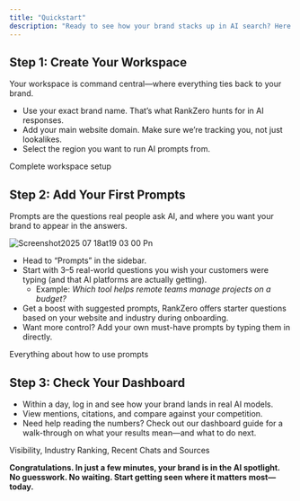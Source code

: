```yaml
---
title: "Quickstart"
description: "Ready to see how your brand stacks up in AI search? Here’s how to hit the ground running and get your first results with RankZero."
---
```


## Step 1: Create Your Workspace

Your workspace is command central—where everything ties back to your brand.

- Use your exact brand name. That’s what RankZero hunts for in AI responses.
- Add your main website domain. Make sure we’re tracking you, not just lookalikes.
- Select the region you want to run AI prompts from.

<Card title="Onboarding" href="/onboarding">
  Complete workspace setup
</Card>

## Step 2: Add Your First Prompts

Prompts are the questions real people ask AI, and where you want your brand to appear in the answers.

![Screenshot2025 07 18at19 03 00 Pn](/images/Screenshot2025-07-18at19.03.00.png)

- Head to “Prompts” in the sidebar.
- Start with 3–5 real-world questions you wish your customers were typing (and that AI platforms are actually getting).
  - Example: _Which tool helps remote teams manage projects on a budget?_
- Get a boost with suggested prompts, RankZero offers starter questions based on your website and industry during onboarding.
- Want more control? Add your own must-have prompts by typing them in directly.

<Card title="Adding Prompts" href="/d/prompts">
  Everything about how to use prompts
</Card>

## Step 3: Check Your Dashboard

- Within a day, log in and see how your brand lands in real AI models.
- View mentions, citations, and compare against your competition.
- Need help reading the numbers? Check out our dashboard guide for a walk-through on what your results mean—and what to do next.

<Card title="Understanding the Dashboard" href="/d/dashboard">
  Visibility, Industry Ranking, Recent Chats and Sources
</Card>

**Congratulations. In just a few minutes, your brand is in the AI spotlight. No guesswork. No waiting. Start getting seen where it matters most—today.**